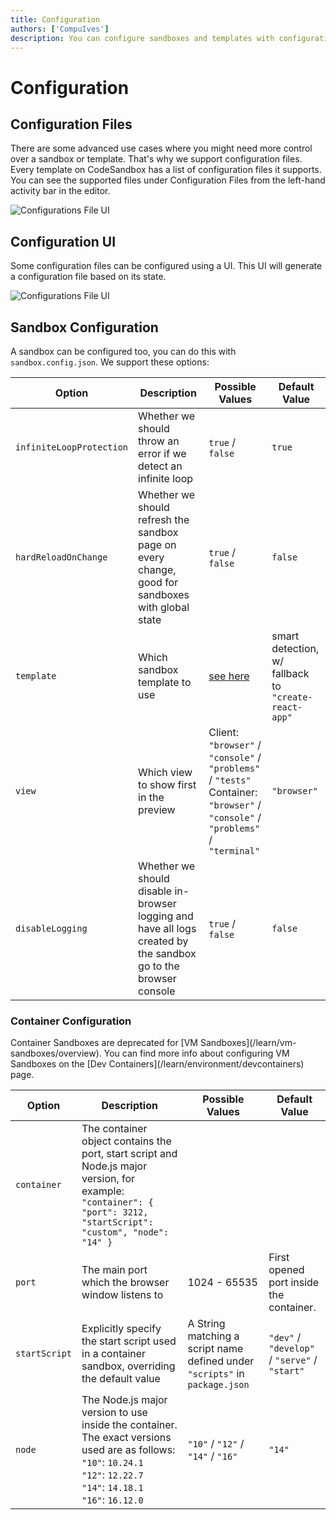 ```yaml
---
title: Configuration
authors: ['CompuIves']
description: You can configure sandboxes and templates with configuration files.
---
```



# Configuration

## Configuration Files

There are some advanced use cases where you might need more control over a
sandbox or template. That's why we support configuration files. Every template
on CodeSandbox has a list of configuration files it supports. You can see the
supported files under Configuration Files from the left-hand activity bar in the
editor.

![Configurations File UI](../images/configuration.jpg)

## Configuration UI

Some configuration files can be configured using a UI. This UI will generate a
configuration file based on its state.

![Configurations File UI](../images/ui-configuration.jpg)

## Sandbox Configuration

A sandbox can be configured too, you can do this with `sandbox.config.json`. We
support these options:

| Option                   | Description                                                                                                     | Possible Values                                                                                                                      | Default Value                                        |
| ------------------------ | --------------------------------------------------------------------------------------------------------------- | ------------------------------------------------------------------------------------------------------------------------------------ | ---------------------------------------------------- |
| `infiniteLoopProtection` | Whether we should throw an error if we detect an infinite loop                                                  | `true` / `false`                                                                                                                     | `true`                                               |
| `hardReloadOnChange`     | Whether we should refresh the sandbox page on every change, good for sandboxes with global state                | `true` / `false`                                                                                                                     | `false`                                              |
| `template`               | Which sandbox template to use                                                                                   | [see here](https://github.com/codesandbox/codesandbox-importers/blob/master/packages/types/index.d.ts#L39-L64)                       | smart detection, w/ fallback to `"create-react-app"` |
| `view`                   | Which view to show first in the preview                                                                         | Client: `"browser"` / `"console"` / `"problems"` / `"tests"`<br />Container: `"browser"` / `"console"` / `"problems"` / `"terminal"` | `"browser"`                                          |
| `disableLogging`         | Whether we should disable in-browser logging and have all logs created by the sandbox go to the browser console | `true` / `false`                                                                                                                     | `false`                                              |

### Container Configuration

<Callout type="warning">
Container Sandboxes are deprecated for [VM Sandboxes](/learn/vm-sandboxes/overview). You can find more info about configuring VM Sandboxes on the [Dev Containers](/learn/environment/devcontainers) page.
</Callout>

| Option        | Description                                                                                                                                                                                | Possible Values                                                             | Default Value                                 |
| ------------- | ------------------------------------------------------------------------------------------------------------------------------------------------------------------------------------------ | --------------------------------------------------------------------------- | --------------------------------------------- |
| `container`   | The container object contains the port, start script and Node.js major version, for example: `"container": { "port": 3212, "startScript": "custom", "node": "14" }`                        |
| `port`        | The main port which the browser window listens to                                                                                                                                          | 1024 - 65535                                                                | First opened port inside the container.       |
| `startScript` | Explicitly specify the start script used in a container sandbox, overriding the default value                                                                                              | A String matching a script name defined under `"scripts"` in `package.json` | `"dev"` / `"develop"` / `"serve"` / `"start"` |
| `node`        | The Node.js major version to use inside the container. The exact versions used are as follows:<br />`"10"`: `10.24.1`<br />`"12"`: `12.22.7`<br />`"14"`: `14.18.1`<br />`"16"`: `16.12.0` | `"10"` / `"12"` / `"14"` / `"16"`                                           | `"14"`                                        |
